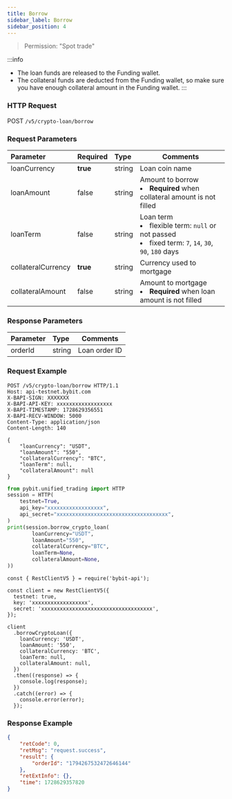 ```yaml
---
title: Borrow
sidebar_label: Borrow
sidebar_position: 4
---
```

> Permission: "Spot trade"

:::info
* The loan funds are released to the Funding wallet.
* The collateral funds are deducted from the Funding wallet, so make sure you have enough collateral amount in the Funding wallet.
:::

### HTTP Request
POST `/v5/crypto-loan/borrow`

### Request Parameters
| Parameter | Required | Type | Comments|
|:----- |:-------|:-----|------ |
|loanCurrency |**true** |string |Loan coin name|
|loanAmount |false |string |Amount to borrow<li>**Required** when collateral amount is not filled</li>|
|loanTerm |false |string |Loan term <li>flexible term: `null` or not passed</li><li>fixed term: `7`, `14`, `30`, `90`, `180` days</li>|
|collateralCurrency |**true** |string |Currency used to mortgage|
|collateralAmount |false |string |Amount to mortgage<li>**Required** when loan amount is not filled</li>|

### Response Parameters
| Parameter | Type | Comments|
|:----- |:-----|----- |
|orderId |string |Loan order ID|

### Request Example

<Tabs groupId="programming-languages">
<TabItem value="http" label="HTTP">

```http
POST /v5/crypto-loan/borrow HTTP/1.1
Host: api-testnet.bybit.com
X-BAPI-SIGN: XXXXXXX
X-BAPI-API-KEY: xxxxxxxxxxxxxxxxxx
X-BAPI-TIMESTAMP: 1728629356551
X-BAPI-RECV-WINDOW: 5000
Content-Type: application/json
Content-Length: 140

{
    "loanCurrency": "USDT",
    "loanAmount": "550",
    "collateralCurrency": "BTC",
    "loanTerm": null,
    "collateralAmount": null
}
```

</TabItem>
<TabItem value="python" label="Python">

```python
from pybit.unified_trading import HTTP
session = HTTP(
    testnet=True,
    api_key="xxxxxxxxxxxxxxxxxx",
    api_secret="xxxxxxxxxxxxxxxxxxxxxxxxxxxxxxxxxxxx",
)
print(session.borrow_crypto_loan(
        loanCurrency="USDT",
        loanAmount="550",
        collateralCurrency="BTC",
        loanTerm=None,
        collateralAmount=None,
))
```

</TabItem>

<TabItem value="Node" label="Node.js">

```n4js
const { RestClientV5 } = require('bybit-api');

const client = new RestClientV5({
  testnet: true,
  key: 'xxxxxxxxxxxxxxxxxx',
  secret: 'xxxxxxxxxxxxxxxxxxxxxxxxxxxxxxxxxxxx',
});

client
  .borrowCryptoLoan({
    loanCurrency: 'USDT',
    loanAmount: '550',
    collateralCurrency: 'BTC',
    loanTerm: null,
    collateralAmount: null,
  })
  .then((response) => {
    console.log(response);
  })
  .catch((error) => {
    console.error(error);
  });
```

</TabItem>
</Tabs>

### Response Example

```json
{
    "retCode": 0,
    "retMsg": "request.success",
    "result": {
        "orderId": "1794267532472646144"
    },
    "retExtInfo": {},
    "time": 1728629357820
}
```

